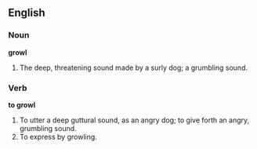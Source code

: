 ==English==

===Noun===

'''growl'''

#The deep, threatening sound made by a surly dog; a grumbling sound.

===Verb===

'''to growl'''

#To utter a deep guttural sound, as an angry dog; to give forth an angry, grumbling sound.
#To express by growling.